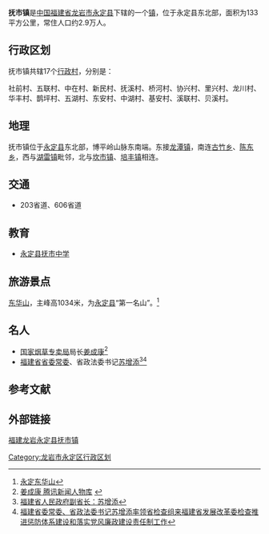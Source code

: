 {{中国乡级行政区
| 行政区全称 = 抚市镇
| 景观照片文件名 =
| 景观照片描述 =
| 汉语拼音 =
| 通用拼音 =
| 注音符號 =
| 其它标音类型1 =
| 其它标音1 =
| 其它标音类型2 =
| 其它标音2 =
| 其它语言类型1 =
| 其它语言地名1 =
| 其它语言类型2 =
| 其它语言地名2 =
| 上级行政区 = [[福建省|福建省]][[龙岩市|龙岩市]][[永定县|永定县]]
| 行政区类别 = [[镇|镇]]
| 行政区划代码 =350822105
| 地理坐标 =
| 行政区划 = 17
| 村委会 = 17
| 居委会 = 
| 总面积 = 133平方公里
| 户籍人口 = 
| 户籍人口年份 =
| 常住人口 = 29,166
| 常住人口年份 = 2000
| 人口密度 =
| 官方网站 =
| 政府驻地 = 社前村
| 邮政编码 = 364104
| 电话区号 =0597
| 毗邻行政区 =
| 位置图文件名 =
| 位置图描述 =
}}
'''抚市镇'''是[[中华人民共和国|中国]][[福建省|福建省]][[龙岩市|龙岩市]][[永定县|永定县]]下辖的一个[[镇|镇]]，位于永定县东北部，面积为133平方公里，常住人口约2.9万人。

== 行政区划 ==

抚市镇共辖17个[[行政村|行政村]]，分别是：

社前村、五联村、中在村、新民村、抚溪村、桥河村、协兴村、里兴村、龙川村、华丰村、鹊坪村、五湖村、东安村、中湖村、基安村、溪联村、贝溪村。

==地理==

抚市镇位于[[永定县|永定县]]东北部，博平岭山脉东南端。东接[[龙潭镇_(永定县)|龙潭镇]]，南连[[古竹乡|古竹乡]]、[[陈东乡|陈东乡]]，西与[[湖雷镇|湖雷镇]]毗邻，北与[[坎市镇|坎市镇]]、[[培丰镇|培丰镇]]相连。

==交通==
*203省道、606省道

==教育==
*[[永定县抚市中学|永定县抚市中学]]

==旅游景点==

[[东华山|东华山]]，主峰高1034米，为[[永定县|永定县]]“第一名山”。<ref>[http://www.mxrb.cn/dzb/2009-09/02/content_582708.htm 永定东华山]{{dead link|date=2018年3月 |bot=InternetArchiveBot |fix-attempted=yes }}</ref>

==名人==

*[[国家烟草专卖局|国家烟草专卖局]]局长[[姜成康|姜成康]]<ref>[http://datalib.ent.qq.com/renwu/251/ 姜成康 腾讯新闻人物库] {{webarchive|url=https://web.archive.org/web/20160306004112/http://datalib.ent.qq.com/renwu/251/ |date=2016-03-06 }}</ref>
*[[福建省|福建省]][[省委常委|省委常委]]、省政法委书记[[苏增添|苏增添]]<ref>[http://www.zg1929.com/ddrw/04141632010.html 福建省人民政府副省长：苏增添]{{dead link|date=2018年3月 |bot=InternetArchiveBot |fix-attempted=yes }}</ref><ref>[http://www.sdpc.gov.cn/dffgwdt/t20120214_461473.htm 福建省委常委、省政法委书记苏增添率领省检查组来福建省发展改革委检查推进惩防体系建设和落实党风廉政建设责任制工作]{{Dead link|date=2020年2月 |bot=InternetArchiveBot |fix-attempted=yes }}</ref>

==参考文献==
{{reflist}}

==外部链接==
[http://www.chinaquhua.cn/fujian/yongding_fushizhen.html 福建龙岩永定县抚市镇]{{dead link|date=2018年3月 |bot=InternetArchiveBot |fix-attempted=yes }}

{{永定县行政区划}}
{{福建小作品}}

[[Category:龙岩市永定区行政区划|Category:龙岩市永定区行政区划]]